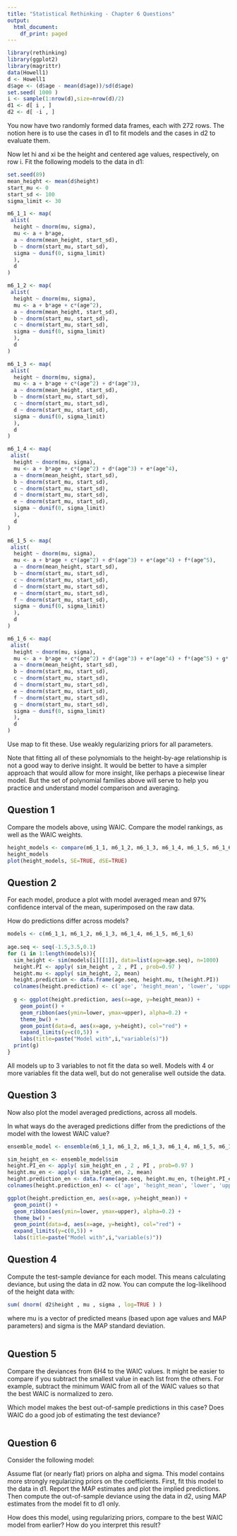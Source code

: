 ```yaml
---
title: "Statistical Rethinking - Chapter 6 Questions"
output:
  html_document:
    df_print: paged
---
```


```r
library(rethinking)
library(ggplot2)
library(magrittr)
data(Howell1)
d <- Howell1
d$age <- (d$age - mean(d$age))/sd(d$age)
set.seed( 1000 )
i <- sample(1:nrow(d),size=nrow(d)/2)
d1 <- d[ i , ]
d2 <- d[ -i , ]
```

You now have two randomly formed data frames, each with 272 rows. The notion here is to use the
cases in d1 to fit models and the cases in d2 to evaluate them.

Now let hi and xi be the height and centered age values, respectively, on row i. Fit the following
models to the data in d1:

```r
set.seed(89)
mean_height <- mean(d$height)
start_mu <- 0
start_sd <- 100
sigma_limit <- 30

m6_1_1 <- map(
 alist(
  height ~ dnorm(mu, sigma),
  mu <- a + b*age, 
  a ~ dnorm(mean_height, start_sd),
  b ~ dnorm(start_mu, start_sd),
  sigma ~ dunif(0, sigma_limit)
  ),
  d 
)

m6_1_2 <- map(
 alist(
  height ~ dnorm(mu, sigma),
  mu <- a + b*age + c*(age^2), 
  a ~ dnorm(mean_height, start_sd),
  b ~ dnorm(start_mu, start_sd),
  c ~ dnorm(start_mu, start_sd),
  sigma ~ dunif(0, sigma_limit)
  ),
  d 
)

m6_1_3 <- map(
 alist(
  height ~ dnorm(mu, sigma),
  mu <- a + b*age + c*(age^2) + d*(age^3),  
  a ~ dnorm(mean_height, start_sd),
  b ~ dnorm(start_mu, start_sd),
  c ~ dnorm(start_mu, start_sd),
  d ~ dnorm(start_mu, start_sd),
  sigma ~ dunif(0, sigma_limit)
  ),
  d 
)

m6_1_4 <- map(
 alist(
  height ~ dnorm(mu, sigma),
  mu <- a + b*age + c*(age^2) + d*(age^3) + e*(age^4),  
  a ~ dnorm(mean_height, start_sd),
  b ~ dnorm(start_mu, start_sd),
  c ~ dnorm(start_mu, start_sd),
  d ~ dnorm(start_mu, start_sd),
  e ~ dnorm(start_mu, start_sd),
  sigma ~ dunif(0, sigma_limit)
  ),
  d 
)

m6_1_5 <- map(
 alist(
  height ~ dnorm(mu, sigma),
  mu <- a + b*age + c*(age^2) + d*(age^3) + e*(age^4) + f*(age^5),  
  a ~ dnorm(mean_height, start_sd),
  b ~ dnorm(start_mu, start_sd),
  c ~ dnorm(start_mu, start_sd),
  d ~ dnorm(start_mu, start_sd),
  e ~ dnorm(start_mu, start_sd),
  f ~ dnorm(start_mu, start_sd),
  sigma ~ dunif(0, sigma_limit)
  ),
  d 
)

m6_1_6 <- map(
 alist(
  height ~ dnorm(mu, sigma),
  mu <- a + b*age + c*(age^2) + d*(age^3) + e*(age^4) + f*(age^5) + g*(age^6),  
  a ~ dnorm(mean_height, start_sd),
  b ~ dnorm(start_mu, start_sd),
  c ~ dnorm(start_mu, start_sd),
  d ~ dnorm(start_mu, start_sd),
  e ~ dnorm(start_mu, start_sd),
  f ~ dnorm(start_mu, start_sd),
  g ~ dnorm(start_mu, start_sd),
  sigma ~ dunif(0, sigma_limit)
  ),
  d 
)


```

Use map to fit these. Use weakly regularizing priors for all parameters.

Note that fitting all of these polynomials to the height-by-age relationship is not a good way to
derive insight. It would be better to have a simpler approach that would allow for more insight, like
perhaps a piecewise linear model. But the set of polynomial families above will serve to help you
practice and understand model comparison and averaging.

## Question 1

Compare the models above, using WAIC. Compare the model rankings, as well as the WAIC weights.

```r
height_models <- compare(m6_1_1, m6_1_2, m6_1_3, m6_1_4, m6_1_5, m6_1_6)
height_models
plot(height_models, SE=TRUE, dSE=TRUE)
```

## Question 2

For each model, produce a plot with model averaged mean and 97% confidence interval of the mean, superimposed on the raw data. 

How do predictions differ across models?

```r
models <- c(m6_1_1, m6_1_2, m6_1_3, m6_1_4, m6_1_5, m6_1_6) 
  
age.seq <- seq(-1.5,3.5,0.1)
for (i in 1:length(models)){
  sim_height <- sim(models[i][[1]], data=list(age=age.seq), n=1000)
  height.PI <- apply( sim_height , 2 , PI , prob=0.97 )
  height.mu <- apply( sim_height, 2, mean)
  height.prediction <- data.frame(age.seq, height.mu, t(height.PI))
  colnames(height.prediction) <- c('age', 'height_mean', 'lower', 'upper')
  
  g <- ggplot(height.prediction, aes(x=age, y=height_mean)) +
    geom_point() + 
    geom_ribbon(aes(ymin=lower, ymax=upper), alpha=0.2) +
    theme_bw() +
    geom_point(data=d, aes(x=age, y=height), col="red") +
    expand_limits(y=c(0,5)) +
    labs(title=paste("Model with",i,"variable(s)"))
  print(g)
}
```

All models up to 3 variables to not fit the data so well. Models with 4 or more variables fit the data well, but do not generalise well outside the data. 

## Question 3

Now also plot the model averaged predictions, across all models. 

In what ways do the averaged predictions differ from the predictions of the model with the lowest WAIC value?

```r
ensemble_model <- ensemble(m6_1_1, m6_1_2, m6_1_3, m6_1_4, m6_1_5, m6_1_6, data=list(age=age.seq))

sim_height_en <- ensemble_model$sim
height.PI_en <- apply( sim_height_en , 2 , PI , prob=0.97 )
height.mu_en <- apply( sim_height_en, 2, mean)
height.prediction_en <- data.frame(age.seq, height.mu_en, t(height.PI_en))
colnames(height.prediction_en) <- c('age', 'height_mean', 'lower', 'upper')

ggplot(height.prediction_en, aes(x=age, y=height_mean)) +
  geom_point() + 
  geom_ribbon(aes(ymin=lower, ymax=upper), alpha=0.2) +
  theme_bw() +
  geom_point(data=d, aes(x=age, y=height), col="red") +
  expand_limits(y=c(0,5)) +
  labs(title=paste("Model with",i,"variable(s)"))
```

## Question 4

Compute the test-sample deviance for each model. This means calculating deviance, but using the data in d2 now. You can compute the log-likelihood of the height data with:

``` r
sum( dnorm( d2$height , mu , sigma , log=TRUE ) )
```

where mu is a vector of predicted means (based upon age values and MAP parameters) and sigma is the MAP standard deviation.

```r

```

## Question 5

Compare the deviances from 6H4 to the WAIC values. It might be easier to compare if you subtract the smallest value in each list from the others. For example, subtract the minimum WAIC from all of the WAIC values so that the best WAIC is normalized to zero. 

Which model makes the best out-of-sample predictions in this case? 
Does WAIC do a good job of estimating the test deviance?

```r

```

## Question 6

Consider the following model:

Assume flat (or nearly flat) priors on alpha and sigma. This model contains more strongly regularizing priors on the coefficients. First, fit this model to the data in d1. Report the MAP estimates and plot the implied predictions. Then compute the out-of-sample deviance using the data in d2, using MAP estimates from the model fit to d1 only. 

How does this model, using regularizing priors, compare to the best WAIC model from earlier? 
How do you interpret this result?

```r

```